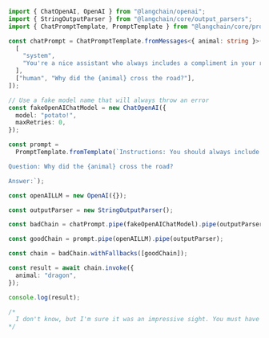 ```typescript
import { ChatOpenAI, OpenAI } from "@langchain/openai";
import { StringOutputParser } from "@langchain/core/output_parsers";
import { ChatPromptTemplate, PromptTemplate } from "@langchain/core/prompts";

const chatPrompt = ChatPromptTemplate.fromMessages<{ animal: string }>([
  [
    "system",
    "You're a nice assistant who always includes a compliment in your response",
  ],
  ["human", "Why did the {animal} cross the road?"],
]);

// Use a fake model name that will always throw an error
const fakeOpenAIChatModel = new ChatOpenAI({
  model: "potato!",
  maxRetries: 0,
});

const prompt =
  PromptTemplate.fromTemplate(`Instructions: You should always include a compliment in your response.

Question: Why did the {animal} cross the road?

Answer:`);

const openAILLM = new OpenAI({});

const outputParser = new StringOutputParser();

const badChain = chatPrompt.pipe(fakeOpenAIChatModel).pipe(outputParser);

const goodChain = prompt.pipe(openAILLM).pipe(outputParser);

const chain = badChain.withFallbacks([goodChain]);

const result = await chain.invoke({
  animal: "dragon",
});

console.log(result);

/*
  I don't know, but I'm sure it was an impressive sight. You must have a great imagination to come up with such an interesting question!
*/
```